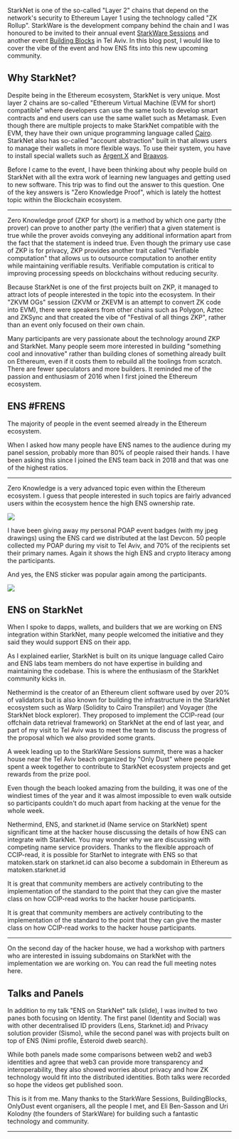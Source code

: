 StarkNet is one of the so-called "Layer 2" chains that depend on the network's security to Ethereum Layer 1 using the technology called "ZK Rollup". StarkWare is the development company behind the chain and I was honoured to be invited to their annual event [StarkWare Sessions](https://starkwaresessions.co/) and another event [Building Blocks](https://www.buildingblockstlv.com/) in Tel Aviv. In this blog post, I would like to cover the vibe of the event and how ENS fits into this new upcoming community.

## Why StarkNet?

Despite being in the Ethereum ecosystem, StarkNet is very unique. Most layer 2 chains are so-called "Ethereum Virtual Machine (EVM for short) compatible" where developers can use the same tools to develop smart contracts and end users can use the same wallet such as Metamask. Even though there are multiple projects to make StarkNet compatible with the EVM, they have their own unique programming language called [Cairo](https://www.cairo-lang.org/docs/hello_starknet/). StarkNet also has so-called "account abstraction" built in that allows users to manage their wallets in more flexible ways. To use their system, you have to install special wallets such as [Argent X](https://www.argent.xyz/) and [Braavos](https://braavos.app/).

Before I came to the event, I have been thinking about why people build on StarkNet with all the extra work of learning new languages and getting used to new software. This trip was to find out the answer to this question. One of the key answers is "Zero Knowledge Proof", which is lately the hottest topic within the Blockchain ecosystem.

---

Zero Knowledge proof (ZKP for short) is a method by which one party (the prover) can prove to another party (the verifier) that a given statement is true while the prover avoids conveying any additional information apart from the fact that the statement is indeed true.  Even though the primary use case of ZKP is for privacy, ZKP provides another trait called "Verifiable computation" that allows us to outsource computation to another entity while maintaining verifiable results. Verifiable computation is critical to improving processing speeds on blockchains without reducing security.

Because StarkNet is one of the first projects built on ZKP, it managed to attract lots of people interested in the topic into the ecosystem. In their "ZKVM OGs" session (ZKVM or ZKEVM is an attempt to convert ZK code into EVM), there were speakers from other chains such as Polygon, Aztec and ZKSync and that created the vibe of "Festival of all things ZKP", rather than an event only focused on their own chain.

Many participants are very passionate about the technology around ZKP and StarkNet. Many people seem more interested in building "something cool and innovative" rather than building clones of something already built on Ethereum, even if it costs them to rebuild all the toolings from scratch. There are fewer speculators and more builders.  It reminded me of the passion and enthusiasm of 2016 when I first joined the Ethereum ecosystem.

## ENS #FRENS

The majority of people in the event seemed already in the Ethereum ecosystem.

When I asked how many people have ENS names to the audience during my panel session, probably more than 80% of people raised their hands. I have been asking this since I joined the ENS team back in 2018 and that was one of the highest ratios.

---

Zero Knowledge is a very advanced topic even within the Ethereum ecosystem. I guess that people interested in such topics are fairly advanced users within the ecosystem hence the high ENS ownership rate.

![](./01.webp)

I have been giving away my personal POAP event badges (with my jpeg drawings) using the ENS card we distributed at the last Devcon. 50 people collected my POAP during my visit to Tel Aviv, and 70% of the recipients set their primary names. Again it shows the high ENS and crypto literacy among the participants.

And yes, the ENS sticker was popular again among the participants.

![](./02.webp)

## ENS on StarkNet

When I spoke to dapps, wallets, and builders that we are working on ENS integration within StarkNet, many people welcomed the initiative and they said they would support ENS on their app.

As I explained earlier, StarkNet is built on its unique language called Cairo and ENS labs team members do not have expertise in building and maintaining the codebase. This is where the enthusiasm of the StarkNet community kicks in.

Nethermind is the creator of an Ethereum client software used by over 20% of validators but is also known for building the infrastructure in the StarkNet ecosystem such as Warp (Solidity to Cairo Transpiler) and Voyager (the StarkNet block explorer). They proposed to implement the CCIP-read (our offchain data retrieval framework) on StarkNet at the end of last year, and part of my visit to Tel Aviv was to meet the team to discuss the progress of the proposal which we also provided some grants.

A week leading up to the StarkWare Sessions summit, there was a hacker house near the Tel Aviv beach organized by "Only Dust" where people spent a week together to contribute to StarkNet ecosystem projects and get rewards from the prize pool.

Even though the beach looked amazing from the building, it was one of the windiest times of the year and it was almost impossible to even walk outside so participants couldn't do much apart from hacking at the venue for the whole week.

Nethermind, ENS, and starknet.id (Name service on StarkNet) spent significant time at the hacker house discussing the details of how ENS can integrate with StarkNet. You may wonder why we are discussing with competing name service providers. Thanks to the flexible approach of CCIP-read, it is possible for StarNet to integrate with ENS so that matoken.stark on starknet.id can also become a subdomain in Ethereum as matoken.starknet.id

It is great that community members are actively contributing to the implementation of the standard to the point that they can give the master class on how CCIP-read works to the hacker house participants.

It is great that community members are actively contributing to the implementation of the standard to the point that they can give the master class on how CCIP-read works to the hacker house participants.

---

On the second day of the hacker house, we had a workshop with partners who are interested in issuing subdomains on StarkNet with the implementation we are working on. You can read the full meeting notes here.

## Talks and Panels

In addition to my talk "ENS on StarkNet" talk (slide), I was invited to two panes both focusing on Identity. The first panel (Identity and Social) was with other decentralised ID providers (Lens, Starknet.id) and Privacy solution provider (Sismo), while the second panel was with projects built on top of ENS (Nimi profile, Esteroid dweb search).

While both panels made some comparisons between web2 and web3 identities and agree that web3 can provide more transparency and interoperability, they also showed worries about privacy and how ZK technology would fit into the distributed identities. Both talks were recorded so hope the videos get published soon.

This is it from me. Many thanks to the StarkWare Sessions, BuildingBlocks, OnlyDust event organisers, all the people I met, and Eli Ben-Sasson and Uri Kolodny (the founders of StarkWare) for building such a fantastic technology and community.

---
